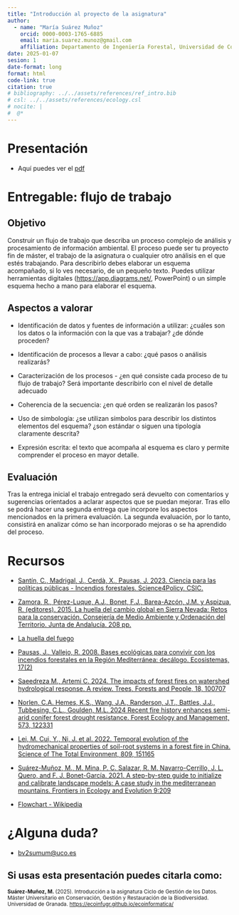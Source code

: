 ```yaml
---
title: "Introducción al proyecto de la asignatura"
author: 
  - name: "María Suárez Muñoz"
    orcid: 0000-0003-1765-6885
    email: maria.suarez.munoz@gmail.com
    affiliation: Departamento de Ingeniería Forestal, Universidad de Córdoba
date: 2025-01-07
sesion: 1
date-format: long
format: html
code-link: true
citation: true
# bibliography: ../../assets/references/ref_intro.bib
# csl: ../../assets/references/ecology.csl
# nocite: |
#  @*
---
```


# Presentación

- Aquí puedes ver el [pdf](intro_proyecto_presentacion.pdf)

# Entregable: flujo de trabajo

## Objetivo

Construir un flujo de trabajo que describa un proceso complejo de análisis y procesamiento de información ambiental. El proceso puede ser tu proyecto fin de máster, el trabajo de la asignatura o cualquier otro análisis en el que estés trabajando. Para describirlo debes elaborar un esquema acompañado, si lo ves necesario, de un pequeño texto. Puedes utilizar herramientas digitales ([https://app.diagrams.net/](Flowchart Maker), PowerPoint) o un simple esquema hecho a mano para elaborar el esquema.

## Aspectos a valorar

- Identificación de datos y fuentes de información a utilizar: ¿cuáles son los datos o la información con la que vas a trabajar? ¿de dónde proceden?

- Identificación de procesos a llevar a cabo: ¿qué pasos o análisis realizarás?

- Caracterización de los procesos - ¿en qué consiste cada proceso de tu flujo de trabajo? Será importante describirlo con el nivel de detalle adecuado

- Coherencia de la secuencia: ¿en qué orden se realizarán los pasos?

- Uso de simbología: ¿se utilizan símbolos para describir los distintos elementos del esquema? ¿son estándar o siguen una tipología claramente descrita?

- Expresión escrita: el texto que acompaña al esquema es claro y permite comprender el proceso en mayor detalle.

## Evaluación

Tras la entrega inicial el trabajo entregado será devuelto con comentarios y sugerencias orientados a aclarar aspectos que se puedan mejorar. Tras ello se podrá hacer una segunda entrega que incorpore los aspectos mencionados en la primera evaluación. La segunda evaluación, por lo tanto, consistirá en analizar cómo se han incorporado mejoras o se ha aprendido del proceso.

# Recursos 

- [Santín, C., Madrigal, J., Cerdà, X., Pausas, J. 2023. Ciencia para las políticas públicas - Incendios forestales. Science4Policy. CSIC.](http://hdl.handle.net/10261/329674)

- [Zamora, R., Pérez-Luque, A.J., Bonet, F.J., Barea-Azcón, J.M. y Aspizua, R. (editores). 2015. La huella del cambio global en Sierra Nevada: Retos para la conservación. Consejería de Medio Ambiente y Ordenación del Territorio. Junta de Andalucía. 208 pp.](https://digibug.ugr.es/handle/10481/54646)

- [La huella del fuego](https://www.rtve.es/play/videos/cronicas/cronicas-huella-fuego-281116/3814720/)

- [Pausas, J., Vallejo, R. 2008. Bases ecológicas para convivir con los incendios forestales en la Región Mediterránea: decálogo. Ecosistemas, 17(2)](https://www.revistaecosistemas.net/index.php/ecosistemas/article/view/482)

- [Saeedreza M., Artemi C. 2024. The impacts of forest fires on watershed hydrological response. A review. Trees, Forests and People,  18, 100707](https://doi.org/10.1016/j.tfp.2024.100707)

- [Norlen, C.A. Hemes, K.S., Wang, J.A., Randerson, J.T., Battles, J.J., Tubbesing, C.L., Goulden, M.L. 2024 Recent fire history enhances semi-arid conifer forest drought resistance. Forest Ecology and Management, 573, 122331](https://doi.org/10.1016/j.foreco.2024.122331)

- [Lei, M. Cui, Y., Ni, J. et al. 2022. Temporal evolution of the hydromechanical properties of soil-root systems in a forest fire in China. Science of The Total Environment, 809, 151165](https://doi.org/10.1016/j.scitotenv.2021.151165)

- [Suárez-Muñoz, M., M. Mina, P. C. Salazar, R. M. Navarro-Cerrillo, J. L. Quero, and F. J. Bonet-García. 2021. A step-by-step guide to initialize and calibrate landscape models: A case study in the mediterranean mountains. Frontiers in Ecology and Evolution 9:209](https://doi.org/10.3389/fevo.2021.653393)

- [Flowchart - Wikipedia](https://en.wikipedia.org/wiki/Flowchart)

# ¿Alguna duda?

- [bv2sumum@uco.es](mailto: bv2sumum@uco.es)

::: {.callout-tip}
# Si usas esta presentación puedes citarla como:
<small>**Suárez-Muñoz, M. **(2025). Introducción a la asignatura Ciclo de Gestión de los Datos. Máster Universitario en Conservación, Gestión y Restauración de la Biodiversidad. Universidad de Granada. [https://ecoinfugr.github.io/ecoinformatica/](https://ecoinfugr.github.io/ecoinformatica/) </small>
::: 
